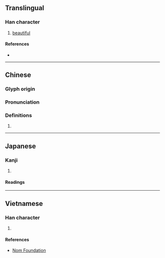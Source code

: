 {{character info}}
==Translingual==

===Han character===
{{Han char|rn=38|rad=女|as=08|sn=11|four=41446|canj=VYAJ|ids=⿰女卓}}

# [[beautiful]]

====References====
* {{Han ref|kx=0265.130|dkj=06431|dj=0532.120|hdz=21057.110|uh=5A65|ud=23141|bh=D4D8|bd=54488}}

----

==Chinese==
{{zh-forms}}

===Glyph origin===
{{Han etym}}

===Pronunciation===
{{zh-pron
|m=nào,chuò
|c=coek3
|mc=y
|oc=y
|cat=a
}}

===Definitions===
{{zh-hanzi}}

# {{rfdef|yue|sort=女08}}

----

==Japanese==

===Kanji===
{{ja-kanji|grade=|rs=女08}}

# {{rfdef|ja|sort=女08}}

====Readings====
{{ja-readings|on=[[どう]] (dō), [[にょう]] (nyō), [[てき]] (teki), [[じゃく]] (jaku), [[しゃく]] (shaku)|kun=[[みめよい]] (mimeyoi)}}

----

==Vietnamese==

===Han character===
{{vi-hantu|sước|rs=女08}}

# {{rfdef|vi|sort=女08}}

====References====
* [http://nomfoundation.org/common/nom_details.php?codepoint=5a65 Nom Foundation]